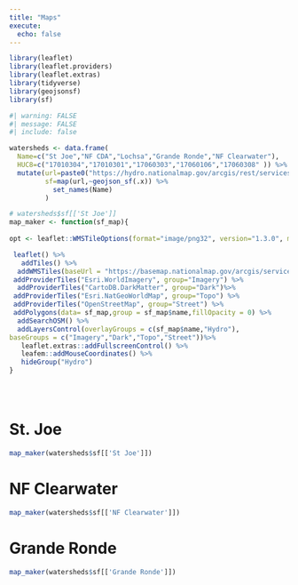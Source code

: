 ```yaml
---
title: "Maps"
execute: 
  echo: false
---
```


```r
library(leaflet)
library(leaflet.providers)
library(leaflet.extras)
library(tidyverse)
library(geojsonsf)
library(sf)
```

```r

#| warning: FALSE
#| message: FALSE 
#| include: false

watersheds <- data.frame(
  Name=c("St Joe","NF CDA","Lochsa","Grande Ronde","NF Clearwater"),
  HUC8=c("17010304","17010301","17060303","17060106","17060308" )) %>%
  mutate(url=paste0("https://hydro.nationalmap.gov/arcgis/rest/services/wbd/MapServer/4/query?where=HUC8+%3D+%27",HUC8,"%27+&text=&objectIds=&time=&geometry=&geometryType=esriGeometryPolygon&inSR=&spatialRel=esriSpatialRelContains&distance=&units=esriSRUnit_Foot&relationParam=&outFields=&returnGeometry=true&returnTrueCurves=false&maxAllowableOffset=&geometryPrecision=&outSR=&havingClause=&returnIdsOnly=false&returnCountOnly=false&orderByFields=&groupByFieldsForStatistics=&outStatistics=&returnZ=false&returnM=false&gdbVersion=&historicMoment=&returnDistinctValues=false&resultOffset=&resultRecordCount=&returnExtentOnly=false&datumTransformation=&parameterValues=&rangeValues=&quantizationParameters=&featureEncoding=esriDefault&f=geojson"),
         sf=map(url,~geojson_sf(.x)) %>% 
           set_names(Name)
         )

# watersheds$sf[['St Joe']]
map_maker <- function(sf_map){
  
opt <- leaflet::WMSTileOptions(format="image/png32", version="1.3.0", minZoom=3, maxZoom=16,transparent = TRUE)

 leaflet() %>%
   addTiles() %>%
  addWMSTiles(baseUrl = "https://basemap.nationalmap.gov/arcgis/services/USGSHydroCached/MapServer/WMSServer?",layers="0",options = opt,group="Hydro") %>%
 addProviderTiles("Esri.WorldImagery", group="Imagery") %>%
  addProviderTiles("CartoDB.DarkMatter", group="Dark")%>%
 addProviderTiles("Esri.NatGeoWorldMap", group="Topo") %>%
 addProviderTiles("OpenStreetMap", group="Street") %>%
 addPolygons(data= sf_map,group = sf_map$name,fillOpacity = 0) %>%
  addSearchOSM() %>%
  addLayersControl(overlayGroups = c(sf_map$name,"Hydro"),
baseGroups = c("Imagery","Dark","Topo","Street"))%>%
   leaflet.extras::addFullscreenControl() %>%
   leafem::addMouseCoordinates() %>% 
   hideGroup("Hydro")
}





```

# St. Joe

```r
map_maker(watersheds$sf[['St Joe']])

```

# NF Clearwater

```r
map_maker(watersheds$sf[['NF Clearwater']])
```

# Grande Ronde

```r
map_maker(watersheds$sf[['Grande Ronde']])

```
